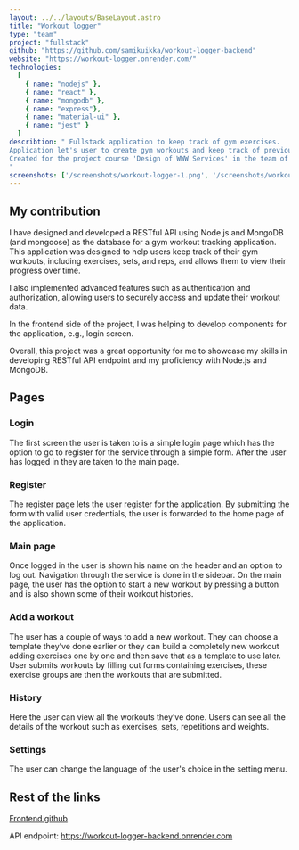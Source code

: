 ---
layout: ../../layouts/BaseLayout.astro
title: "Workout logger"
type: "team"
project: "fullstack"
github: "https://github.com/samikuikka/workout-logger-backend"
website: "https://workout-logger.onrender.com/"
technologies:
  [
    { name: "nodejs" },
    { name: "react" },
    { name: "mongodb" },
    { name: "express"},
    { name: "material-ui" },
    { name: "jest" }
  ]
describtion: " Fullstack application to keep track of gym exercises.
Application let's user to create gym workouts and keep track of previous workouts in the application.
Created for the project course 'Design of WWW Services' in the team of three.
"
screenshots: ['/screenshots/workout-logger-1.png', '/screenshots/workout-logger-2.png','/screenshots/workout-logger-3.png','/screenshots/workout-logger-4.png','/screenshots/workout-logger-5.png']
---


## My contribution

I have designed and developed a RESTful API using Node.js and MongoDB (and mongoose) as the database for a gym workout tracking application.
This application was designed to help users keep track of their gym workouts, including exercises, sets, and reps, and allows them to view their progress over time.

I also implemented advanced features such as authentication and authorization, allowing users to securely access and update their workout data.

In the frontend side of the project, I was helping to develop components for the application, e.g., login screen.

Overall, this project was a great opportunity for me to showcase my skills in developing RESTful API endpoint and my proficiency with Node.js and MongoDB.

## Pages

### Login
The first screen the user is taken to is a simple login page which has the option to go to register for the service through a simple form. After the user has logged in they are taken to the main page.
### Register
The register page lets the user register for the application. By submitting the form with valid user credentials, the user is forwarded to the home page of the application.
### Main page
Once logged in the user is shown his name on the header and an option to log out. Navigation through the service is done in the sidebar. On the main page, the user has the option to start a new workout by pressing a button and is also shown some of their workout histories.
### Add a workout
The user has a couple of ways to add a new workout. They can choose a template they’ve done earlier or they can build a completely new workout adding exercises one by one and then save that as a template to use later. User submits workouts by filling out forms containing exercises, these exercise groups are then the workouts that are submitted.
### History
Here the user can view all the workouts they’ve done. Users can see all the details of the workout such as exercises, sets, repetitions and weights. 
### Settings
The user can change the language of the user's choice in the setting menu.


## Rest of the links

[Frontend github](https://github.com/pyrde50/workout-logger)

API endpoint: https://workout-logger-backend.onrender.com
